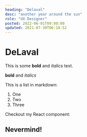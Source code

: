 ```yaml
---
heading: "Delaval"
desc: "another year around the sun"
role: "UX Designer"
posted: 2022-06-01T09:00:00
updated: 2021-07-30T06:18:52
---
```


# DeLaval

This is some **bold** and _italics_ text.

**bold** and _italics_

This is a list in markdown:

1. One
2. Two
3. Three

Checkout my React component:

## Nevermind!
